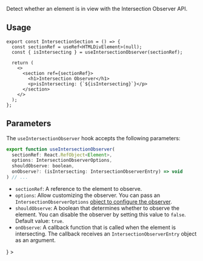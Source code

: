 

Detect whether an element is in view with the Intersection Observer API.

## Usage

```tsx
export const IntersectionSection = () => {
  const sectionRef = useRef<HTMLDivElement>(null);
  const { isIntersecting } = useIntersectionObserver(sectionRef);

  return (
    <>
      <section ref={sectionRef}>
        <h1>Intersection Observer</h1>
        <p>isIntersecting: {`${isIntersecting}`}</p>
      </section>
    </>
  );
};
```

## Parameters

The `useIntersectionObserver` hook accepts the following parameters:

```jsx
export function useIntersectionObserver(
  sectionRef: React.RefObject<Element>,
  options: IntersectionObserverOptions,
  shouldObserve: boolean,
  onObserve?: (isIntersecting: IntersectionObserverEntry) => void
) // ...
```

- `sectionRef`: A reference to the element to observe.
- `options`: Allow customizing the observer. You can pass an `IntersectionObserverOptions` [object to configure the observer](https://developer.mozilla.org/en-US/docs/Web/API/IntersectionObserver#instance_properties).
- `shouldObserve`: A boolean that determines whether to observe the element. You can disable the observer by setting this value to `false`. Default value: `true`.
- `onObserve`: A callback function that is called when the element is intersecting. The callback receives an `IntersectionObserverEntry` object as an argument.

<div className="mx-2 my-12">
  <ScrollytellingProvider>
    <StickyContainer
      overlay={
        <>
          <TrackedSection
            sectionID="RED"
            className="border-rose-400 dark:border-rose-700 bg-rose-200 dark:bg-rose-800 rounded-t-lg"
          />
          <TrackedSection
            sectionID="ORANGE"
            className="-mt-[3px] border-orange-400 dark:border-orange-700 bg-orange-200 dark:bg-orange-800"
          />
          <TrackedSection
            sectionID="YELLOW"
            className="-mt-[3px] border-yellow-400 dark:border-yellow-700 bg-yellow-200 dark:bg-yellow-800"
          />
          <TrackedSection
            sectionID="GREEN"
            className="-mt-[3px] border-green-400 dark:border-green-700 bg-green-200 dark:bg-green-800"
          />
          <TrackedSection
            sectionID="BLUE"
            className="-mt-[3px] border-blue-400 dark:border-blue-700 bg-blue-200 dark:bg-blue-800"
          />
          <TrackedSection
            sectionID="PURPLE"
            className="-mt-[3px] border-purple-400 dark:border-purple-700 bg-purple-200 dark:bg-purple-800 rounded-b-lg"
          />
        </>
      }
    >
      <div className="absolute left-0 right-0 top-0 h-screen">
        <div className="flex mt-20 h-screen justify-center">
          <ActiveSectionInfo />
        </div>
      </div>
    </StickyContainer>
  </ScrollytellingProvider>
</div>


<div className="h-screen" />
